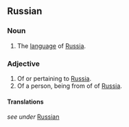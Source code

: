 ==Russian==

===Noun===
#The [[language]] of [[Russia]].

===Adjective===

#Of or pertaining to [[Russia]].
#Of a person, being from of of [[Russia]].


====Translations====
''see under'' [[Russian]]
